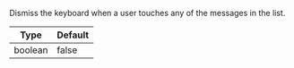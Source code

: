 Dismiss the keyboard when a user touches any of the messages in the list.

| Type | Default |
| - | - |
| boolean | false |
